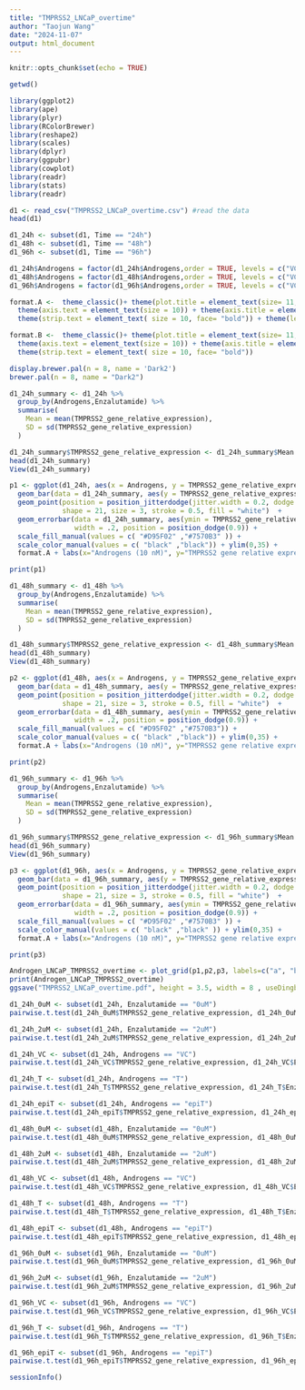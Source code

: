 ---
title: "TMPRSS2_LNCaP_overtime"
author: "Taojun Wang"
date: "2024-11-07"
output: html_document
---

```{r setup, include=FALSE}
knitr::opts_chunk$set(echo = TRUE)
```

```{r}
getwd()
```

```{r warning=FALSE}
library(ggplot2)
library(ape)
library(plyr)
library(RColorBrewer)
library(reshape2)
library(scales)
library(dplyr)
library(ggpubr) 
library(cowplot) 
library(readr)
library(stats)
library(readr)
```

```{r}
d1 <- read_csv("TMPRSS2_LNCaP_overtime.csv") #read the data
head(d1)
```

```{r}
d1_24h <- subset(d1, Time == "24h")
d1_48h <- subset(d1, Time == "48h")
d1_96h <- subset(d1, Time == "96h")
```

```{r}
d1_24h$Androgens = factor(d1_24h$Androgens,order = TRUE, levels = c("VC", "T", "epiT"))
d1_48h$Androgens = factor(d1_48h$Androgens,order = TRUE, levels = c("VC", "T", "epiT"))
d1_96h$Androgens = factor(d1_96h$Androgens,order = TRUE, levels = c("VC", "T", "epiT"))
```

```{r}
format.A <-  theme_classic()+ theme(plot.title = element_text(size= 11, hjust=0.5, face="bold"))+ 
  theme(axis.text = element_text(size = 10)) + theme(axis.title = element_text(size = 10, face="bold")) + 
  theme(strip.text = element_text( size = 10, face= "bold")) + theme(legend.position = "none")

format.B <-  theme_classic()+ theme(plot.title = element_text(size= 11, hjust=0.5, face="bold"))+ 
  theme(axis.text = element_text(size = 10)) + theme(axis.title = element_text(size = 10, face="bold")) + 
  theme(strip.text = element_text( size = 10, face= "bold")) 
```

```{r}
display.brewer.pal(n = 8, name = 'Dark2')
brewer.pal(n = 8, name = "Dark2")
```

```{r}

d1_24h_summary <- d1_24h %>%
  group_by(Androgens,Enzalutamide) %>%
  summarise(
    Mean = mean(TMPRSS2_gene_relative_expression),
    SD = sd(TMPRSS2_gene_relative_expression) 
  )

d1_24h_summary$TMPRSS2_gene_relative_expression <- d1_24h_summary$Mean
head(d1_24h_summary)
View(d1_24h_summary)

```

```{r}
p1 <- ggplot(d1_24h, aes(x = Androgens, y = TMPRSS2_gene_relative_expression, fill = Enzalutamide)) +
  geom_bar(data = d1_24h_summary, aes(y = TMPRSS2_gene_relative_expression), stat = "identity", position = position_dodge(),color="black") +
  geom_point(position = position_jitterdodge(jitter.width = 0.2, dodge.width = 0.9), aes(color = Enzalutamide), 
             shape = 21, size = 3, stroke = 0.5, fill = "white")  + 
  geom_errorbar(data = d1_24h_summary, aes(ymin = TMPRSS2_gene_relative_expression - SD, ymax = TMPRSS2_gene_relative_expression + SD), 
                width = .2, position = position_dodge(0.9)) + 
  scale_fill_manual(values = c( "#D95F02" ,"#7570B3" )) + 
  scale_color_manual(values = c( "black" ,"black")) + ylim(0,35) + 
  format.A + labs(x="Androgens (10 nM)", y="TMPRSS2 gene relative expression (24 hours)")

print(p1)

```

```{r}
d1_48h_summary <- d1_48h %>%
  group_by(Androgens,Enzalutamide) %>%
  summarise(
    Mean = mean(TMPRSS2_gene_relative_expression),
    SD = sd(TMPRSS2_gene_relative_expression) 
  )

d1_48h_summary$TMPRSS2_gene_relative_expression <- d1_48h_summary$Mean
head(d1_48h_summary)
View(d1_48h_summary)

```

```{r}

p2 <- ggplot(d1_48h, aes(x = Androgens, y = TMPRSS2_gene_relative_expression, fill = Enzalutamide)) +
  geom_bar(data = d1_48h_summary, aes(y = TMPRSS2_gene_relative_expression), stat = "identity", position = position_dodge(),color="black") +
  geom_point(position = position_jitterdodge(jitter.width = 0.2, dodge.width = 0.9), aes(color = Enzalutamide), 
             shape = 21, size = 3, stroke = 0.5, fill = "white")  + 
  geom_errorbar(data = d1_48h_summary, aes(ymin = TMPRSS2_gene_relative_expression - SD, ymax = TMPRSS2_gene_relative_expression + SD), 
                width = .2, position = position_dodge(0.9)) + 
  scale_fill_manual(values = c( "#D95F02" ,"#7570B3")) + 
  scale_color_manual(values = c( "black" ,"black")) + ylim(0,35) + 
  format.A + labs(x="Androgens (10 nM)", y="TMPRSS2 gene relative expression (48 hours)")

print(p2)

```

```{r}
d1_96h_summary <- d1_96h %>%
  group_by(Androgens,Enzalutamide) %>%
  summarise(
    Mean = mean(TMPRSS2_gene_relative_expression),
    SD = sd(TMPRSS2_gene_relative_expression) 
  )

d1_96h_summary$TMPRSS2_gene_relative_expression <- d1_96h_summary$Mean
head(d1_96h_summary)
View(d1_96h_summary)

```

```{r}
p3 <- ggplot(d1_96h, aes(x = Androgens, y = TMPRSS2_gene_relative_expression, fill = Enzalutamide)) +
  geom_bar(data = d1_96h_summary, aes(y = TMPRSS2_gene_relative_expression), stat = "identity", position = position_dodge(),color="black") +
  geom_point(position = position_jitterdodge(jitter.width = 0.2, dodge.width = 0.9), aes(color = Enzalutamide), 
             shape = 21, size = 3, stroke = 0.5, fill = "white")  + 
  geom_errorbar(data = d1_96h_summary, aes(ymin = TMPRSS2_gene_relative_expression - SD, ymax = TMPRSS2_gene_relative_expression + SD), 
                width = .2, position = position_dodge(0.9)) + 
  scale_fill_manual(values = c( "#D95F02" ,"#7570B3" )) + 
  scale_color_manual(values = c( "black" ,"black" )) + ylim(0,35) + 
  format.A + labs(x="Androgens (10 nM)", y="TMPRSS2 gene relative expression (96 hours)")

print(p3)

```

```{r}
Androgen_LNCaP_TMPRSS2_overtime <- plot_grid(p1,p2,p3, labels=c("a", "b", "c"), ncol = 3, nrow = 1)
print(Androgen_LNCaP_TMPRSS2_overtime)
ggsave("TMPRSS2_LNCaP_overtime.pdf", height = 3.5, width = 8 , useDingbats = FALSE)

```

```{r}

d1_24h_0uM <- subset(d1_24h, Enzalutamide == "0uM")
pairwise.t.test(d1_24h_0uM$TMPRSS2_gene_relative_expression, d1_24h_0uM$Androgens, p.adjust.method = "BH")

d1_24h_2uM <- subset(d1_24h, Enzalutamide == "2uM")
pairwise.t.test(d1_24h_2uM$TMPRSS2_gene_relative_expression, d1_24h_2uM$Androgens, p.adjust.method = "BH")

d1_24h_VC <- subset(d1_24h, Androgens == "VC")
pairwise.t.test(d1_24h_VC$TMPRSS2_gene_relative_expression, d1_24h_VC$Enzalutamide, p.adjust.method = "BH")

d1_24h_T <- subset(d1_24h, Androgens == "T")
pairwise.t.test(d1_24h_T$TMPRSS2_gene_relative_expression, d1_24h_T$Enzalutamide, p.adjust.method = "BH")

d1_24h_epiT <- subset(d1_24h, Androgens == "epiT")
pairwise.t.test(d1_24h_epiT$TMPRSS2_gene_relative_expression, d1_24h_epiT$Enzalutamide, p.adjust.method = "BH")

```

```{r}

d1_48h_0uM <- subset(d1_48h, Enzalutamide == "0uM")
pairwise.t.test(d1_48h_0uM$TMPRSS2_gene_relative_expression, d1_48h_0uM$Androgens, p.adjust.method = "BH")

d1_48h_2uM <- subset(d1_48h, Enzalutamide == "2uM")
pairwise.t.test(d1_48h_2uM$TMPRSS2_gene_relative_expression, d1_48h_2uM$Androgens, p.adjust.method = "BH")

d1_48h_VC <- subset(d1_48h, Androgens == "VC")
pairwise.t.test(d1_48h_VC$TMPRSS2_gene_relative_expression, d1_48h_VC$Enzalutamide, p.adjust.method = "BH")

d1_48h_T <- subset(d1_48h, Androgens == "T")
pairwise.t.test(d1_48h_T$TMPRSS2_gene_relative_expression, d1_48h_T$Enzalutamide, p.adjust.method = "BH")

d1_48h_epiT <- subset(d1_48h, Androgens == "epiT")
pairwise.t.test(d1_48h_epiT$TMPRSS2_gene_relative_expression, d1_48h_epiT$Enzalutamide, p.adjust.method = "BH")

```

```{r}

d1_96h_0uM <- subset(d1_96h, Enzalutamide == "0uM")
pairwise.t.test(d1_96h_0uM$TMPRSS2_gene_relative_expression, d1_96h_0uM$Androgens, p.adjust.method = "BH")

d1_96h_2uM <- subset(d1_96h, Enzalutamide == "2uM")
pairwise.t.test(d1_96h_2uM$TMPRSS2_gene_relative_expression, d1_96h_2uM$Androgens, p.adjust.method = "BH")

d1_96h_VC <- subset(d1_96h, Androgens == "VC")
pairwise.t.test(d1_96h_VC$TMPRSS2_gene_relative_expression, d1_96h_VC$Enzalutamide, p.adjust.method = "BH")

d1_96h_T <- subset(d1_96h, Androgens == "T")
pairwise.t.test(d1_96h_T$TMPRSS2_gene_relative_expression, d1_96h_T$Enzalutamide, p.adjust.method = "BH")

d1_96h_epiT <- subset(d1_96h, Androgens == "epiT")
pairwise.t.test(d1_96h_epiT$TMPRSS2_gene_relative_expression, d1_96h_epiT$Enzalutamide, p.adjust.method = "BH")

```

```{r}
sessionInfo()
```


